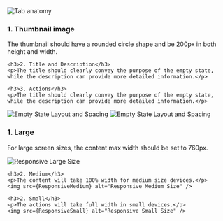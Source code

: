 

<Section title="Anatomy" style={{ paddingTop: 0 }}>
	<img src={Anatomy} alt="Tab anatomy" style={{ marginBottom: 20 }} />
	<h3 style={{marginTop: 0}}>1. Thumbnail image</h3>
    <p>The thumbnail should have a rounded circle shape and be 200px in both height and width.</p>

    <h3>2. Title and Description</h3>
    <p>The title should clearly convey the purpose of the empty state, while the description can provide more detailed information.</p>

    <h3>3. Actions</h3>
    <p>The title should clearly convey the purpose of the empty state, while the description can provide more detailed information.</p>

</Section>

<Section title="Layout and Spacing">
	<img
		src={LayoutSpacing}
		alt="Empty State Layout and Spacing"
		style={{ marginBottom: 20 }}
	/>
	<img
		src={LayoutSpacingTwo}
		alt="Empty State Layout and Spacing"
		style={{ marginBottom: 20 }}
	/>
</Section>

<Section title="Responsive Styles">
	<h3>1. Large</h3>
    <p>For large screen sizes, the content max width should be set to 760px.</p>
	<img src={ResponsiveLarge} alt="Responsive Large Size" />

    <h3>2. Medium</h3>
    <p>The content will take 100% width for medium size devices.</p>
    <img src={ResponsiveMedium} alt="Responsive Medium Size" />

    <h3>2. Small</h3>
    <p>The actions will take full width in small devices.</p>
    <img src={ResponsiveSmall} alt="Responsive Small Size" />

</Section>
